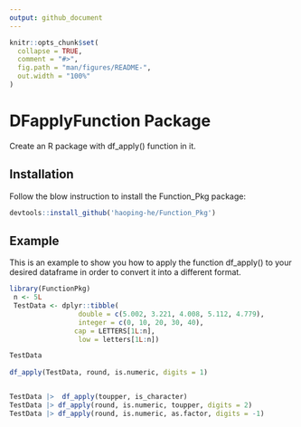 ```yaml
---
output: github_document
---
```


```r
knitr::opts_chunk$set(
  collapse = TRUE,
  comment = "#>",
  fig.path = "man/figures/README-",
  out.width = "100%"
)
```

# DFapplyFunction Package

<!-- badges: start -->
<!-- badges: end -->

Create an R package with df_apply() function in it. 

## Installation

Follow the blow instruction to install the Function_Pkg package:

``` r
devtools::install_github('haoping-he/Function_Pkg')
```



## Example

This is an example to show you how to apply the function df_apply() to your desired dataframe in order to convert it into a different format.

```r
library(FunctionPkg)
 n <- 5L
 TestData <- dplyr::tibble( 
                 double = c(5.002, 3.221, 4.008, 5.112, 4.779),
                 integer = c(0, 10, 20, 30, 40),
                cap = LETTERS[1L:n],
                 low = letters[1L:n])

TestData  
 
df_apply(TestData, round, is.numeric, digits = 1)


TestData |>  df_apply(toupper, is_character)
TestData |> df_apply(round, is.numeric, toupper, digits = 2)
TestData |> df_apply(round, is.numeric, as.factor, digits = -1)
```


